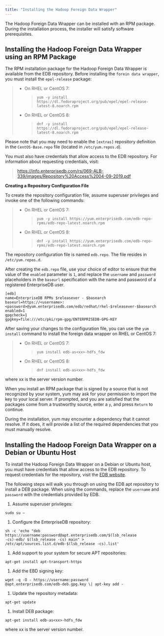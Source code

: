 ```yaml
---
title: "Installing the Hadoop Foreign Data Wrapper"
---
```


<div id="installing_the_hadoop_data_adapter" class="registered_link"></div>


The Hadoop Foreign Data Wrapper can be installed with an RPM package. During the installation process, the installer will satisfy software prerequisites.

<div id="using_an_rpm_package_to_install_the_data_adapter" class="registered_link"></div>

## Installing the Hadoop Foreign Data Wrapper using an RPM Package

The RPM installation package for the Hadoop Foreign Data Wrapper is available from the EDB repository. Before installing the `forein data wrapper`, you must install the `epel-release` package:

> -   On RHEL or CentOS 7:
>
>     > `yum -y install https://dl.fedoraproject.org/pub/epel/epel-release-latest-8.noarch.rpm`
>
> -   On RHEL or CentOS 8:
>
>     > `dnf -y install https://dl.fedoraproject.org/pub/epel/epel-release-latest-8.noarch.rpm`

Please note that you may need to enable the `[extras]` repository definition in the `CentOS-Base.repo` file (located in `/etc/yum.repos.d`).

You must also have credentials that allow access to the EDB repository. For information about requesting credentials, visit:

> <https://info.enterprisedb.com/rs/069-ALB-339/images/Repository%20Access%2004-09-2019.pdf>

**Creating a Repository Configuration File**

To create the repository configuration file, assume superuser privileges and invoke one of the following commands:

> -   On RHEL or CentOS 7:
>
>     > `yum -y install https://yum.enterprisedb.com/edb-repo-rpms/edb-repo-latest.noarch.rpm`
>
> -   On RHEL or CentOS 8:
>
>     > `dnf -y install https://yum.enterprisedb.com/edb-repo-rpms/edb-repo-latest.noarch.rpm`

The repository configuration file is named `edb.repo`. The file resides in `/etc/yum.repos.d`.

After creating the `edb.repo` file, use your choice of editor to ensure that the value of the `enabled` parameter is `1`, and replace the `username` and `password` placeholders in the `baseurl` specification with the name and password of a registered EnterpriseDB user.

    [edb]
    name=EnterpriseDB RPMs $releasever - $basearch
    baseurl=https://<username>:<password>@yum.enterprisedb.com/edb/redhat/rhel-$releasever-$basearch
    enabled=1
    gpgcheck=1
    gpgkey=file:///etc/pki/rpm-gpg/ENTERPRISEDB-GPG-KEY

After saving your changes to the configuration file, you can use the `yum install` command to install the foreign data wrapper on RHEL or CentOS 7:

> -   On RHEL or CentOS 7:
>
>     > `yum install edb-as<xx>-hdfs_fdw`
>
> -   On RHEL or CentOS 8:
>
>     > `dnf install edb-as<xx>-hdfs_fdw`

where <span class="title-ref">xx</span> is the server version number.

When you install an RPM package that is signed by a source that is not recognized by your system, yum may ask for your permission to import the key to your local server. If prompted, and you are satisfied that the packages come from a trustworthy source, enter a `y`, and press `Return` to continue.

During the installation, yum may encounter a dependency that it cannot resolve. If it does, it will provide a list of the required dependencies that you must manually resolve.

## Installing the Hadoop Foreign Data Wrapper on a Debian or Ubuntu Host





To install the Hadoop Foreign Data Wrapper on a Debian or Ubuntu host, you must have credentials that allow access to the EDB repository. To request credentials for the repository, visit the [EDB website](https://www.enterprisedb.com/repository-access-request/).

The following steps will walk you through on using the EDB apt repository to install a DEB package. When using the commands, replace the `username` and `password` with the credentials provided by EDB.

1.  Assume superuser privileges:

<!-- -->

    sudo su –

1.  Configure the EnterpriseDB repository:

<!-- -->

    sh -c 'echo "deb
    https://username:password@apt.enterprisedb.com/$(lsb_release
    -cs)-edb/ $(lsb_release -cs) main" >
    /etc/apt/sources.list.d/edb-$(lsb_release -cs).list'

1.  Add support to your system for secure APT repositories:

<!-- -->

    apt-get install apt-transport-https

1.  Add the EBD signing key:

<!-- -->

    wget -q -O - https://username:password
    @apt.enterprisedb.com/edb-deb.gpg.key \| apt-key add -

1.  Update the repository metadata:

<!-- -->

    apt-get update

1.  Install DEB package:

<!-- -->

    apt-get install edb-as<xx>-hdfs_fdw

where <span class="title-ref">xx</span> is the server version number.
